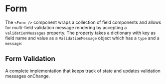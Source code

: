 
<Meta component={Form} title="Docs/Form" />

# Form

The `<Form />` component wraps a collection of field components and allows for multi-field validation message rendering by accepting a `validationMessages` property. The property takes a dictionary with key as field name and value as a `ValidationMessage` object which has a `type` and a `message`:

## Form Validation

<Editor code={storyBasic} />

A complete implementation that keeps track of state and updates validation messages onChange.

<Editor code={storyValidation} />
